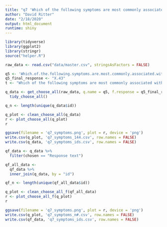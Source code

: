 ```yaml
---
title: "q7 'Which of the following symptoms are most commonly associated with your primary health condition or underlying health conditions? (Please select all that apply)'"
author: "David Ritter"
date: "2/18/2020"
output: html_document
runtime: shiny
---
```


```r
library(tidyverse)
library(ggplot2)
library(stringr)
source("helper.R")
```

```r
raw_data <- read.csv("data/master.csv", stringsAsFactors = FALSE)
```

```r
q5 <- 'Which.of.the.following.symptoms.are.most.commonly.associated.with.your.primary.health.condition.or.underlying.health.conditions...Please.select.all.that.apply.'
q5_final_response <- "X.43"
t <- "Which of the following symptoms are most commonly associated with your primary health condition or underlying health conditions? (Please select all that apply)"

q_data <- get_choose_all(raw_data, q.name = q5, f.response = q5_final_response) %>%
  tidy_choose_all()

q_n <- length(unique(q_data$id))
```

```r
q_plot <- clean_choose_all(q_data)
r <- plot_choose_all(q_plot)
r
```

```r
ggsave(filename = 'q7_symptoms.png', plot = r, device = 'png')
write.csv(q_plot, 'q7_symptoms_144.csv', row.names = FALSE)
write.csv(q_data, 'q7_symptoms_ids.csv', row.names = FALSE)
```

```r
qf_data <- q_data %>%
  filter(chosen == "Response text")
```

```r
qf_all_data <- 
  qf_data %>%
  inner_join(q_data, by = "id")

qf_n <- length(unique(qf_all_data$id))
```

```r
q_plot <- clean_choose_all_f(qf_all_data)
r <- plot_choose_all_f(q_plot)
r
```

```r
ggsave(filename = 'q7_symptoms.png', plot = r, device = 'png')
write.csv(q_plot, 'q7_symptoms_n#.csv', row.names = FALSE)
write.csv(qf_data, 'q7_symptoms_ids.csv', row.names = FALSE)
```



